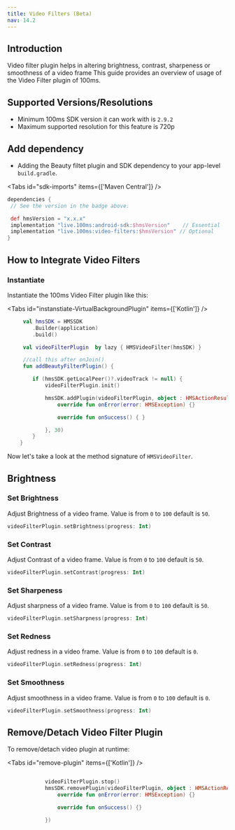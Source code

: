 ```yaml
---
title: Video Filters (Beta)
nav: 14.2
---
```



## Introduction

Video filter plugin helps in altering brightness, contrast, sharpeness or smoothness of a video frame
This guide provides an overview of usage of the Video Filter plugin of 100ms.


## Supported Versions/Resolutions

-   Minimum 100ms SDK version it can work with is `2.9.2`
-   Maximum supported resolution for this feature is 720p


## Add dependency

-   Adding the Beauty filtet plugin and SDK dependency to your app-level `build.gradle`.

<AndroidSdkVersionShield />

<Tabs id="sdk-imports" items={['Maven Central']} />

<Tab id='sdk-imports-0'>

```json{5-8}:build.gradle section=AddSDKDependencies sectionIndex=1
dependencies {
 // See the version in the badge above.

 def hmsVersion = "x.x.x"
 implementation "live.100ms:android-sdk:$hmsVersion"    // Essential
 implementation "live.100ms:video-filters:$hmsVersion" // Optional
}
```

</Tab>


## How to Integrate Video Filters

### Instantiate 

Instantiate the 100ms Video Filter plugin like this:

<Tabs id="instanstiate-VirtualBackgroundPlugin" items={['Kotlin']} />

<Tab id='instanstiate-VirtualBackgroundPlugin-0'>

```kotlin
     val hmsSDK = HMSSDK
        .Builder(application)
        .build()

     val videoFilterPlugin  by lazy { HMSVideoFilter(hmsSDK) }

     //call this after onJoin()
     fun addBeautyFilterPlugin() {

        if (hmsSDK.getLocalPeer()?.videoTrack != null) {
            videoFilterPlugin.init()

            hmsSDK.addPlugin(videoFilterPlugin, object : HMSActionResultListener {
                override fun onError(error: HMSException) {}

                override fun onSuccess() { }

            }, 30)
        }
    }
```

</Tab>


Now let's take a look at the method signature of `HMSVideoFilter`.

## Brightness

### Set Brightness

Adjust Brightness of a video frame. Value is from `0` to `100` default is `50`.

```kotlin
videoFilterPlugin.setBrightness(progress: Int)
```

### Set Contrast

Adjust Contrast of a video frame. Value is from `0` to `100` default is `50`.

```kotlin
videoFilterPlugin.setContrast(progress: Int)
```

### Set Sharpeness

Adjust sharpness of a video frame. Value is from `0` to `100` default is `50`.

```kotlin
videoFilterPlugin.setSharpness(progress: Int)
```

### Set Redness

Adjust redness in a video frame. Value is from `0` to `100` default is `0`.

```kotlin
videoFilterPlugin.setRedness(progress: Int)
```

### Set Smoothness

Adjust smoothness in a video frame. Value is from `0` to `100` default is `0`.

```kotlin
videoFilterPlugin.setSmoothness(progress: Int)
```

## Remove/Detach Video Filter Plugin

To remove/detach video plugin at runtime:

<Tabs id="remove-plugin" items={['Kotlin']} />

<Tab id='remove-plugin-0'>

```kotlin

            videoFilterPlugin.stop()
            hmsSDK.removePlugin(videoFilterPlugin, object : HMSActionResultListener {
                override fun onError(error: HMSException) {}

                override fun onSuccess() {}

            })


```

</Tab>


